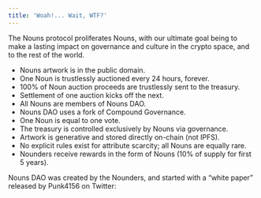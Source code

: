 ```yaml
---
title: 'Woah!... Wait, WTF?'
---
```


The Nouns protocol proliferates Nouns, with our ultimate goal being to make a lasting impact on governance and culture in the crypto space, and to the rest of the world.

* Nouns artwork is in the public domain.
* One Noun is trustlessly auctioned every 24 hours, forever.
* 100% of Noun auction proceeds are trustlessly sent to the treasury.
* Settlement of one auction kicks off the next.
* All Nouns are members of Nouns DAO.
* Nouns DAO uses a fork of Compound Governance.
* One Noun is equal to one vote.
* The treasury is controlled exclusively by Nouns via governance.
* Artwork is generative and stored directly on-chain (not IPFS).
* No explicit rules exist for attribute scarcity; all Nouns are equally rare.
* Nounders receive rewards in the form of Nouns (10% of supply for first 5 years).

Nouns DAO was created by the Nounders, and started with a “white paper” released by Punk4156 on Twitter:

<Tweet tweetLink="punk4156/status/1400154938186031104" align="center" hideConversation={false} />

